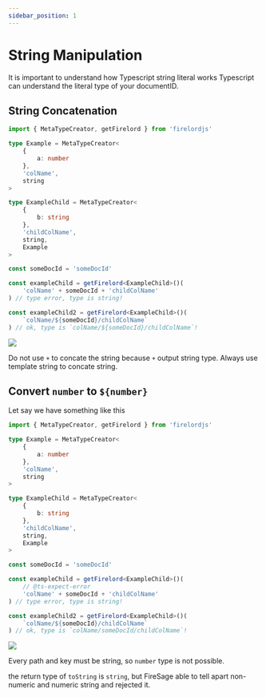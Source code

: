 ```yaml
---
sidebar_position: 1
---
```


# String Manipulation


It is important to understand how Typescript string literal works Typescript can understand the literal type of your documentID.

## String Concatenation

```ts
import { MetaTypeCreator, getFirelord } from 'firelordjs'

type Example = MetaTypeCreator<
	{
		a: number
	},
	'colName',
	string
>

type ExampleChild = MetaTypeCreator<
	{
		b: string
	},
	'childColName',
	string,
	Example
>

const someDocId = 'someDocId'

const exampleChild = getFirelord<ExampleChild>()(
	'colName' + someDocId + 'childColName'
) // type error, type is string!

const exampleChild2 = getFirelord<ExampleChild>()(
	`colName/${someDocId}/childColName`
) // ok, type is `colName/${someDocId}/childColName`!
```

<Image src="/firelord/string1.png" text="how to concate string safely" />

Do not use `+` to concate the string because `+` output string type. Always use template string to concate string.

## Convert `number` to `${number}`

Let say we have something like this

```ts
import { MetaTypeCreator, getFirelord } from 'firelordjs'

type Example = MetaTypeCreator<
	{
		a: number
	},
	'colName',
	string
>

type ExampleChild = MetaTypeCreator<
	{
		b: string
	},
	'childColName',
	string,
	Example
>

const someDocId = 'someDocId'

const exampleChild = getFirelord<ExampleChild>()(
	// @ts-expect-error
	'colName' + someDocId + 'childColName'
) // type error, type is string!

const exampleChild2 = getFirelord<ExampleChild>()(
	`colName/${someDocId}/childColName`
) // ok, type is `colName/someDocId/childColName`!
```

<Image
	src="/firelord/string2.png"
	text="how to convert number to numeric string safely"
/>

Every path and key must be string, so `number` type is not possible.

the return type of `toString` is `string`, but FireSage able to tell apart non-numeric and numeric string and rejected it.
